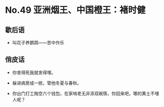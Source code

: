 # No.49 亚洲烟王、中国橙王：褚时健

## 歇后语

- 叫花子养鹦鹉——苦中作乐

## 俏皮话

- 你舍得死我就舍得埋。

- 躲进病房成一统，管他冬夏与春秋。

- 你出门打工掏空六个钱包，在家啃老无非添双碗筷，你回来吧，哪的黄土不埋人呢？
